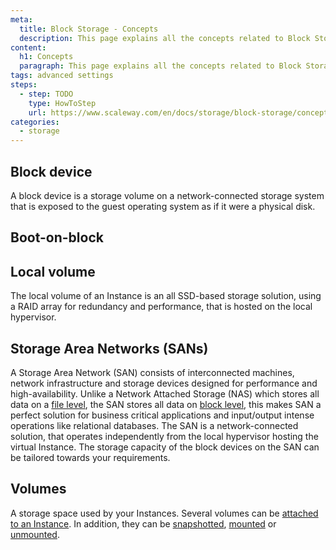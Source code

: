 ```yaml
---
meta:
  title: Block Storage - Concepts
  description: This page explains all the concepts related to Block Storage.
content:
  h1: Concepts
  paragraph: This page explains all the concepts related to Block Storage.
tags: advanced settings
steps:
  - step: TODO
    type: HowToStep
    url: https://www.scaleway.com/en/docs/storage/block-storage/concepts
categories:
  - storage
---
```


<Concept opened>

## Block device

A block device is a storage volume on a network-connected storage system that is exposed to the guest operating system as if it were a physical disk.

</Concept>

<Concept opened>

## Boot-on-block

<Macro id="storage-boot-on-block" /> 

</Concept>

<Concept opened>

## Local volume

The local volume of an Instance is an all SSD-based storage solution, using a RAID array for redundancy and performance, that is hosted on the local hypervisor.

</Concept>

<Concept opened>

## Storage Area Networks (SANs)

A Storage Area Network (SAN) consists of interconnected machines, network infrastructure and storage devices designed for performance and high-availability. Unlike a Network Attached Storage (NAS) which stores all data on a [file level](https://blog.scaleway.com/understanding-the-different-types-of-storage/?_ga=2.190558187.1381268196.1614592175-1658676932.1594219861#what-is-file-storage), the SAN stores all data on [block level](https://blog.scaleway.com/understanding-the-different-types-of-storage/?_ga=2.190558187.1381268196.1614592175-1658676932.1594219861#what-is-block-storage), this makes SAN a perfect solution for business critical applications and input/output intense operations like relational databases. The SAN is a network-connected solution, that operates independently from the local hypervisor hosting the virtual Instance. The storage capacity of the block devices on the SAN can be tailored towards your requirements.

</Concept>

<Concept opened>

## Volumes

A storage space used by your Instances. Several volumes can be [attached to an Instance](/storage/block/how-to/attach-a-volume/). In addition, they can be [snapshotted](/compute/instances/how-to/create-a-snapshot/), [mounted](/storage/block/how-to/mount-and-use-volume/) or [unmounted](/storage/block/how-to/unmount-a-volume/).

</Concept>
